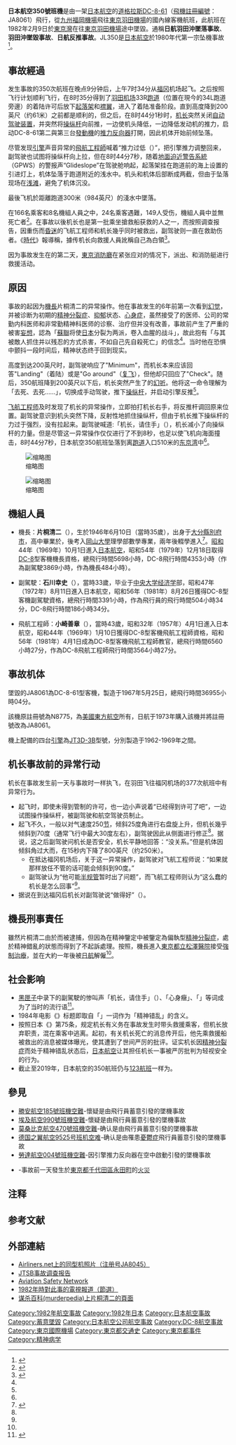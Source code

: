 {{hatnote|「'''羽田冲坠毁事故'''」重定向至此。關於[[全日空|全日空]]1966年于羽田机场发生的坠机事故，詳見「'''[[全日空60號班機空難|全日空60號班機空難]]'''」。}}

{{Infobox Airliner accident|name=日本航空350號班機空難（JAL350/JL350）
|Date=1982年2月9日
|Type = [[飛行員自殺|蓄意坠毁]]
|image = JA8048 DC-8-61 Japan A-l HKG 27OCT81 (5580803444).jpg
|image_size = 250px
|caption = 一架与本次事故机（JA8061）相似的[[日本航空|日本航空]][[道格拉斯DC-8|道格拉斯DC-8]]客机（注册号JA8048，[[日本航空792號班機事故|日本航空792號班機事故]]中的事故机）。
|Site=[[日本|日本]][[東京|東京]]
|Fatalities=24| Injuries=149
|Aircraft Type=[[道格拉斯DC-8#種類#DC-8-61|道格拉斯DC-8-61]]
|Origin=[[福岡機場|福岡機場]]
|Destination=[[東京國際機場|東京國際機場]]（羽田機場）
|Operator=[[日本航空|日本航空]]| Tail Number=JA8061
|Passengers=166| Crew=8| Survivors=150|}}

'''日本航空350號班機'''是由一架[[日本航空|日本航空]]的[[道格拉斯DC-8|道格拉斯DC-8-61]]（[[飛機註冊編號|飛機註冊編號]]：JA8061）飛行，從[[九州_(日本)|九州]][[福岡機場|福岡機場]]飛往[[東京|東京]][[羽田機場|羽田機場]]的國內線客機航班，此航班在1982年2月9日於[[東京灣|東京灣]]在往[[東京國際機場|東京羽田機場]]途中墜毀。通稱'''日航羽田沖墜落事故'''、'''羽田沖墜毀事故'''、'''日航反推事故'''。JL350是[[日本航空|日本航空]]於1980年代第一宗坠機事故<ref name="JAL Timeline">{{cite web | title = History of JAL | publisher = [[日本航空|日本航空]] | url = http://www.jal.com/en/history/history/age_81-90.html | accessdate = 2006-12-14 | archive-date = 2016-03-03 | archive-url = https://web.archive.org/web/20160303191103/http://www.jal.com/en/history/history/age_81-90.html | dead-url = no }}</ref>。

==事故經過==
发生事故的350次航班在晚点9分钟后，上午7时34分从[[福冈|福冈]]机场起飞。之后按照飞行计划顺利飞行，在8时35分得到了[[羽田机场|羽田机场]]33R[[跑道|跑道]]（位置在現今的34L跑道旁邊）的着陆许可后放下[[起落架|起落架]]和[[襟翼|襟翼]]，进入了着陆准备阶段。直到高度降到200英尺（约61米）之前都是顺利的，但之后，在8时44分1秒时，[[机长|机长]]突然关闭[[自动驾驶|自动驾驶装置]]，并突然将[[操纵杆|操纵杆]]向前推，一边使机头降低，一边降低发动机的推力，启动DC-8-61第二與第三台[[渦輪發動機|發動機]]的[[推力反向器|推力反向器]]打開，因此机体开始前倾坠落。

尽管发现[[引擎|引擎]]声音异常的[[飛航工程師|飛航工程師]]喊着“推力过低（{{lang-ja|パワー・ロー}}）”，把引擎推力调整回来，副驾驶也试图将操纵杆向上拉，但在8时44分7秒，随着[[地面迫近警告系統|地面迫近警告系統]]（GPWS）的警报声“Glideslope”{{notetag|提示低于[[仪表着陆系统|下滑台]]的警示音。}}在驾驶舱响起，起落架挂在跑道前的海上设置的引进灯上，机体坠落于跑道附近的浅水中。机头和机体后部断成两截，但由于坠落现场在[[浅滩|浅滩]]，避免了机体沉没。

最後飞机於距離跑道300米（984英尺）的淺水中墜落。

在166名乘客和8名機組人員之中，24名乘客遇難，149人受伤，機組人員中並無死亡者<ref name="yamamoto">{{Cite book |author = {{lang|ja|山本善明}}|script-title=ja:日本航空事故処理担当|year= 2001-03|publisher = {{lang|ja|講談社}}|series= {{lang|ja|講談社+α新書}}|isbn = 4-06-272064-7}}</ref>{{rp|14}}。在事故以後机长也是第一批乘坐搶救船获救的人之一，而按照调查报告，因重伤而[[昏迷|昏迷]]的飞航工程师和机长幾乎同时被救出，副驾驶则一直在救助伤者。《[[時代雜誌|時代]]》報導稱，據传机长向救援人員訛稱自己為白領<ref name="Time story">{{cite web | title = Troubled Pilot | publisher = [[時代_(雜誌)|時代]] | url = http://www.time.com/time/magazine/article/0,9171,922801,00.html?iid=chix-sphere | accessdate = 1982-03-01 | archive-date = 2008-05-02 | archive-url = https://web.archive.org/web/20080502171229/http://www.time.com/time/magazine/article/0,9171,922801,00.html?iid=chix-sphere | dead-url = yes }}</ref>。

因为事故发生在{{tsl|ja|ホテルニュージャパン火災|新日本酒店火灾}}的第二天，[[東京消防廳|東京消防廳]]在紧张应对的情况下，派出{{tsl|ja|特別救助隊|特别救助队}}、{{tsl|ja|水難救助隊|水难救助队}}和消防艇进行救援活动。

==原因==
事故的起因为[[機長|機長]]片桐清二的异常操作。他在事故发生的6年前第一次看到[[幻觉|幻觉]]，并被诊断为初期的[[精神分裂症|精神分裂症]]、[[抑郁|抑郁]]状态、[[心身症|心身症]]，虽然接受了{{tsl|ja|聖マリアンナ医科大学病院|圣玛丽安娜医科大学医院}}的医师、公司的常勤内科医师和非常勤精神科医师的诊察、治疗但并没有改善，事故前产生了严重的被害[[妄想|妄想]]，認為「[[蘇聯|蘇聯]]将使[[日本|日本]]分裂为两派，卷入血腥的战斗」，故此抱有「与其被敵人抓住并以残忍的方式杀害，不如自己先自殺死亡」的信念<ref name="yamamoto"/>{{rp|170、181、188}}。当时他在恐惧中颤抖一段时间后，精神状态终于回到现实。

高度到达200英尺时，副驾驶响应了"Minimum"，而机长本来应该回答"Landing"（着陆）或是"Go around"（[[复飞|复飞]]），但他却只回应了"Check"。随后，350航班降到200英尺以下后，机长突然产生了{{lang|ja|「イネ、イネ、……」}}{{notetag|[[大分县|大分县]][[日语方言|方言]]，意为「去、到某处」。}}的[[幻听|幻听]]。他将这一命令理解为「去死、去死……」，切换成手动驾驶，推下[[操纵杆|操纵杆]]，并启动引擎反推<ref name="yamamoto"/>{{rp|189}}。

[[飞航工程师|飞航工程师]]及时发现了机长的异常操作，立即拍打机长右手，将反推杆调回原来位置。副驾驶意识到机头突然下降，反射性地抓住操纵杆，但由于机长推下操纵杆的力过于强烈，没有拉起来。副驾驶喊道:「机长，请住手」（{{lang-ja|キャプテン、やめてください}}），机长减小了向操纵杆的力量。但是尽管这一异常操作仅仅进行了不到8秒，也足以使飞机向海面撞击，8时44分7秒，日本航空350航班坠落到离[[跑道|跑道]]入口510米的[[东京湾|东京湾]]中<ref name="yamamoto"/>{{rp|190}}。

[[File:JAL_Flight_350_wreckage.png|缩略图]]

[[File:JAL_Flight_350_wreckage_2.png|缩略图]]

==機組人員==
* 機長：'''片桐清二'''（{{jp|j=片桐 清二|hg=かたぎり せいじ|rm=  Katagiri Seiji}}）{{notetag|現在原則上由於保護隱私的緣故不應寫出全名，但在事故剛剛發生時，媒體早已將機長全名在公之於眾。}}，生於1946年6月10日（當時35歲），出身于[[大分縣|大分縣]][[別府市|別府市]]，高中畢業於{{Tsl|ja|大分県立別府鶴見丘高等学校|大分縣立別府鶴見丘高等學校}}，後考入[[岡山大學|岡山大學]]理學部數學專業，兩年後輟學進入{{Tsl|ja|航空大学校|航空大學校}}<ref name="chizuko">{{Cite book |author = {{lang|ja|片桐千鶴子}}|script-title=ja:幻の滑走路ー弟清二と羽田沖墜落事故|year= 1983-12|publisher = {{lang|ja|中央公論社}}|isbn = 4-12-001258-1}} </ref>。[[昭和|昭和]]44年（1969年）10月1日進入[[日本航空|日本航空]]，昭和54年（1979年）12月18日取得[[道格拉斯DC-8|DC-8]]型客機機長資格，總飛行時間5698小時，DC-8飛行時間4353小時（作為副駕駛3869小時，作為機長484小時）。

* 副駕駛：'''石川幸史'''（{{jp|j=石川 幸史|hg=いしかわ よしふみ|rm=  Ishikawa Yoshifumi }}）{{notetag|與下文出現的飛航工程師一樣，雖然調查報告中沒有直接提到名字，但在“聽證會出席者”部分中寫有名字並標註出身份。}}，當時33歲，毕业于[[中央大学_(日本)|中央大学]][[经济学|经济学]]部，昭和47年（1972年）8月11日進入日本航空，昭和56年（1981年）8月26日獲得DC-8型客機副駕駛資格，總飛行時間3391小時，作為飛行員的飛行時間504小時34分，DC-8飛行時間186小時34分。

* 飛航工程師：'''小崎善章'''（{{jp|j=小崎 善章|hg=おざき よしみ|rm=  Ozaki Yoshimi}}），當時43歲，昭和32年（1957年）4月1日進入日本航空，昭和44年（1969年）1月10日獲得DC-8型客機飛航工程師資格，昭和56年（1981年）4月1日成為DC-8型客機飛航工程師教官，總飛行時間6560小時27分，作為DC-8飛航工程師飛行時間3564小時27分。

==事故机体==
墜毀的JA8061為DC-8-61型客機，製造于1967年5月25日，總飛行時間36955小時04分。

該機原註冊號為N8775，為[[美國東方航空_(1926年)|美國東方航空]]所有，日航于1973年購入該機并將註冊號改為JA8061。

機上配備的四台[[涡轮扇发动机|引擎]]為[[普惠JT3D|JT3D-3B]]型號，分別製造于1962-1969年之間。

==机长事故前的异常行动==
机长在事故发生前一天与事故时一样执飞，在羽田飞往福冈机场的377次航班中有异常行为。
* 起飞时，即使未得到管制的许可，也一边小声说着“已经得到许可了吧”，一边试图操作操纵杆，被副驾驶和航空驾驶员制止。
* 起飞不久，一般以对气速度250[[节|节]]，倾斜25度角进行右盘旋上升，但机长幾乎倾斜到70度（通常飞行中最大30度左右），副驾驶因此从侧面进行修正<ref name="yamamoto"/>{{rp|186}}。据说，这之后副驾驶问机长是否安全，机长平静地回答：“没关系。”但是机体因倾斜角过大而{{tsl|en|Slip (aerodynamics)|滑落}}，在15秒内下降了800英尺（约250米）。
**在抵达福冈机场后，关于这一异常操作，副驾驶对飞航工程师说：“如果就那样放任不管的话可能会倾斜到90度。”
**副驾驶认为“他可能[[半规管|半规管]]暂时出了问题”，而飞航工程师则认为“这么蠢的机长是怎么回事”<ref name="yamamoto"/>。
* 据说在到达福冈后机长对副驾驶说“做得好”（{{lang-ja|お見事}}）。

==機長刑事責任==
雖然片桐清二由於{{Tsl|ja|業務上過失致死傷罪|業務上過失致死罪}}而被逮捕，但因為在精神鑒定中被鑒定為偏執型[[精神分裂症|精神分裂症]]，處於精神錯亂的狀態而得到了不起訴處理。按照{{Tsl|ja|精神保健及び精神障害者福祉に関する法律|精神衛生法}}，機長進入[[東京都立松澤醫院|東京都立松澤醫院]]接受[[緊急治療|強制治療]]，並在大約一年後被[[日本航空|日航]]解僱<ref name="chizuko"/>。

==社会影响==
*[[黑匣子|黑匣子]]中录下的副駕駛的惨叫声「机长，请住手」（{{lang|ja|キャプテン、やめてください}}）、「心身癥」、「{{lang|ja|逆噴射}}」等词成为了当时的流行语<ref>{{cite web|script-title=ja:今でも飛行機に乗る度にかみしめる…　逆噴射（昭和５７年）|url=https://www.zakzak.co.jp/smp/soc/news/190123/soc1901230001-s1.html|accessdate=13 February 2020|archive-date=2020-02-16|archive-url=https://web.archive.org/web/20200216093036/https://www.zakzak.co.jp/smp/soc/news/190123/soc1901230001-s1.html|dead-url=no}}</ref>。
*1984年电影《{{Tsl|ja|逆噴射家族|逆喷射家族}}》标题即取自「{{lang|ja|逆噴射}}」一词作为「精神错乱」的含义。
*按照日本《{{tsl|ja|航空法|航空法 (日本)}}》第75条，规定机长有义务在事故发生时带头救援乘客，但机长放弃职责，混在乘客中逃离。起初，有关机长死亡的消息传开后，他先乘救援船被救出的消息被媒体曝光，使其遭到了世间严厉的批评。证实机长因[[精神分裂症|精神分裂症]]而处于精神错乱状态后，[[日本航空|日本航空]]让其担任机长一事被严厉批判为轻视安全的行为。
*截止至2019年，日本航空的350航班仍与[[日本航空123號班機空難|123航班]]一样为{{tsl|ja|欠番|缺号}}。

== 參見 == 
* [[勝安航空185號班機空難|勝安航空185號班機空難]]-懷疑是由飛行員蓄意引發的墜機事故
* [[埃及航空990號班機空難|埃及航空990號班機空難]]-懷疑是由飛行員蓄意引發的墜機事故
* [[莫桑比克航空470號班機空難|莫桑比克航空470號班機空難]]-确认是由飛行員蓄意引發的墜機事故
* [[德国之翼航空9525号班机空难|德国之翼航空9525号班机空难]]-确认是由罹患[[憂鬱症|憂鬱症]]飛行員蓄意引發的墜機事故
* [[勞達航空004號班機空難|勞達航空004號班機空難]]-因引擎推力反向器在空中啟動引發的墜機事故
* {{Tsl|ja|ホテルニュージャパン火災|新日本酒店火災}}-事故前一天發生於[[東京都|東京都]][[千代田區|千代田區]][[永田町|永田町]]{{Tsl|ja|ホテルニュージャパン|新日本酒店}}的[[火災|火災]]

==注释==
{{notefoot}}

==参考文献==
{{reflist}}

==外部連結==
*[http://www.airliners.net/photo/Japan-Air-Lines/McDonnell-Douglas-DC-8-61/1265518/L/ Airliners.net上的同型机照片（注册号JA8045）] {{Wayback|url=http://www.airliners.net/photo/Japan-Air-Lines/McDonnell-Douglas-DC-8-61/1265518/L/ |date=20190526020434 }} 
*[http://jtsb.mlit.go.jp/jtsb/aircraft/download/bunkatsu.html#6 JTSB事故调查报告] {{Wayback|url=http://jtsb.mlit.go.jp/jtsb/aircraft/download/bunkatsu.html#6 |date=20110722105412 }} 
*[http://aviation-safety.net/database/record.php?id=19820209-0 Aviation Safety Network] {{Wayback|url=http://aviation-safety.net/database/record.php?id=19820209-0 |date=20150430010155 }} 
*[https://www.youtube.com/watch?v=220z8ekBGtE 1982年時對此事的電視報道（節選）] {{Wayback|url=https://www.youtube.com/watch?v=220z8ekBGtE |date=20190123195715 }} 
*[http://www.murderpedia.org/male.K/k/katagiri-seiji.htm 谋杀百科(murderpedia)上片桐清二的頁面] {{Wayback|url=http://www.murderpedia.org/male.K/k/katagiri-seiji.htm |date=20210209090844 }} 

{{1982年航空事故}}

{{DEFAULTSORT:Japan Airlines Flight 350}}
[[Category:1982年航空事故|Category:1982年航空事故]]
[[Category:1982年日本|Category:1982年日本]]
[[Category:日本航空事故|Category:日本航空事故]]
[[Category:蓄意墜毀|Category:蓄意墜毀]]
[[Category:日本航空公司航空事故|Category:日本航空公司航空事故]]
[[Category:DC-8航空事故|Category:DC-8航空事故]]
[[Category:東京國際機場|Category:東京國際機場]]
[[Category:東京都交通史|Category:東京都交通史]]
[[Category:東京都事件|Category:東京都事件]]
[[Category:精神病学|Category:精神病学]]
